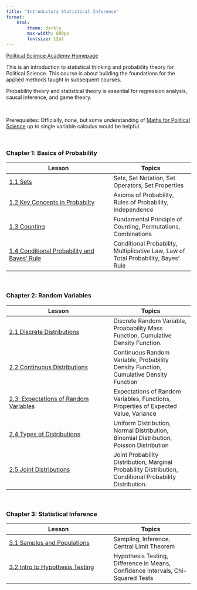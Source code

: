 ```yaml
---
title: "Introductory Statistical Inference"
format:
    html:
        theme: darkly
        max-width: 800px
        fontsize: 12pt
---
```


[Political Science Academy Homepage](https://politicalscience.github.io)

This is an introduction to statistical thinking and probability theory for Political Science. This course is about building the foundations for the applied methods taught in subsequent courses.

Probability theory and statistical theory is essential for regression analysis, causal inference, and game theory.

<br />

Prerequisites: Officially, none, but some understanding of [Maths for Political Science](https://politicalscience.github.io/math/) up to single variable calculus would be helpful.

<br />

### Chapter 1: Basics of Probability

| Lesson | Topics |
|-----------------------------------------|-------------------------------|
| [1.1 Sets](https://politicalscience.github.io/stats/1-1.html) | Sets, Set Notation, Set Operators, Set Properties |
| [1.2 Key Concepts in Probabilty](https://politicalscience.github.io/stats/1-2.html) | Axioms of Probability, Rules of Probability, Independence |
| [1.3 Counting](https://politicalscience.github.io/stats/1-3.html) | Fundamental Principle of Counting, Permutations, Combinations |
| [1.4 Conditional Probability and Bayes' Rule](https://politicalscience.github.io/stats/1-4.html) | Conditional Probability, Multiplicative Law, Law of Total Probability, Bayes' Rule |

<br />

### Chapter 2: Random Variables

| Lesson | Topics |
|-----------------------------------------|-------------------------------|
| [2.1 Discrete Distributions](https://politicalscience.github.io/stats/2-1.html) | Discrete Random Variable, Proabability Mass Function, Cumulative Density Function. |
| [2.2 Continuous Distributions](https://politicalscience.github.io/stats/2-2.html) | Continuous Random Variable, Probability Density Function, Cumulative Density Function |
| [2.3: Expectations of Random Variables](https://politicalscience.github.io/stats/2-3.html) | Expectations of Random Variables, Functions, Properties of Expected Value, Variance |
| [2.4 Types of Distributions](https://politicalscience.github.io/stats/2-4.html) | Uniform Distribution, Normal Distribution, Binomial Distribution, Poisson Distribution |
| [2.5 Joint Distributions](https://politicalscience.github.io/stats/2-5.html) | Joint Probability Distribution, Marginal Probability Distribution, Conditional Probability Distribution. |

<br />

### Chapter 3: Statistical Inference

| Lesson | Topics |
|-----------------------------------------|-------------------------------|
| [3.1 Samples and Populations](https://politicalscience.github.io/stats/3-1.html) | Sampling, Inference, Central Limit Theorem |
| [3.2 Intro to Hypothesis Testing](https://politicalscience.github.io/stats/3-2.html) | Hypothesis Testing, Difference in Means, Confidence Intervals, Chi-Squared Tests |